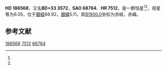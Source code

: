 {{Starbox begin
| name = HD 186568
}}
{{Starbox observe
| epoch = [[J2000.0|J2000.0]]
| constell = {{星座名待查}}<ref name=SIMBAD>{{cite web
 | url=http://simbad.u-strasbg.fr/simbad/sim-id?Ident=HR+7512
 | title=Pulsating variable Star
 | publisher=Centre de Données astronomiques de Strasbourg
 | work=SIMBAD
 | accessdate=2012-07-13
 | archive-date=2019-07-24
 | archive-url=https://web.archive.org/web/20190724214009/http://simbad.u-strasbg.fr/simbad/sim-id%3FIdent%3DHR%2B7512
 | dead-url=no
 }}</ref><ref name=DATA>{{cite web
 | url=http://vizier.u-strasbg.fr/viz-bin/VizieR-5?-out.add=.&-source=5050&-corr=PK=HR&-out.max=9999&HR=7512
 | title=VizieR Detailed Page
 | accessdate=2012-07-13
 | archive-date=2016-03-04
 | archive-url=https://web.archive.org/web/20160304221345/http://vizier.u-strasbg.fr/viz-bin/VizieR-5?-out.add=.&-source=5050&-corr=PK=HR&-out.max=9999&HR=7512
 | dead-url=no
 }}</ref>
| 星官 = 
| ra = {{RA|19|43|51.4}}<ref name=SIMBAD /><ref name=DATA />
| dec = {{DEC|+34|9|45}}<ref name=SIMBAD /><ref name=DATA />
| appmag_v = 6.05<ref name=SIMBAD /><ref name=DATA />
}}
{{Starbox character
| class = B8III<ref name=SIMBAD /><ref name=DATA />
| b-v = -0.06<ref name=SIMBAD /><ref name=DATA />
| u-b = -0.3<ref name=SIMBAD /><ref name=DATA />
| r-i = <ref name=SIMBAD /><ref name=DATA />
| variable = 
}}
{{Starbox astrometry
| radial_v = -0.3
| prop_mo_ra = -11
| parallax = 
| p_error = 
}}
{{Starbox catalog
| names =BD+33 3572，[[SAO星表|SAO]] 68764，[[HD星表|HD]] 186568，[[HR星表|HR]] 7512}}
{{Starbox reference |Simbad=HR+7512}}
{{Starbox end}}

'''HD 186568'''，又名'''BD+33 3572'''，'''SAO 68764'''、'''HR 7512'''，是一颗恒星<ref name=SIMBAD /><ref name=DATA />，视星等为6.05，位于[[銀道座標系|銀經]]68.92，[[銀道座標系|銀緯]]5.11，其[[B1900.0|B1900.0]]坐标为赤經{{RA|19|40|5.5}}，赤緯{{DEC|+33|5.11|22}}。

== 参考文献 ==
{{reflist}}

{{star-stub}}

[[Category:HD和HDE天體|186568]]
[[Category:HR天體|7512]]
[[Category:SAO天體|68764]]